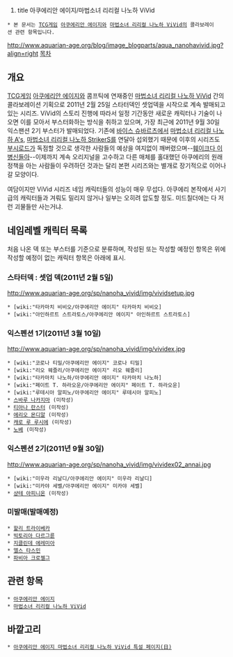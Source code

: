 #title 아쿠에리안 에이지/마법소녀 리리컬 나노하 ViVid
 * 본 문서는 [[TCG]]게임 [[아쿠에리안 에이지]]와 [[마법소녀 리리컬 나노하 ViVid]]의 콜라보레이션 관련 항목입니다.

http://www.aquarian-age.org/blog/image_blogparts/aqua_nanohavivid.jpg?align=right
[[목차]]

== 개요 ==
[[TCG]]게임 [[아쿠에리안 에이지]]와 콤프틱에 연재중인 [[마법소녀 리리컬 나노하 ViVid]] 간의 콜라보레이션 기획으로 2011년 2월 25일 스타터덱인 셋업덱을 시작으로 계속 발매되고 있는 시리즈. ViVid의 스토리 진행에 따라서 일정 기간동안 새로운 캐릭터나 기술이 나오면 이를 모아서 부스터화하는 방식을 취하고 있으며, 가장 최근에 2011년 9월 30일 익스팬션 2기 부스터가 발매되었다. 기존에 [[바이스 슈바르츠]]에서 [[마법소녀 리리컬 나노하 A's]], [[마법소녀 리리컬 나노하 StrikerS]]를 연달아 섭외했기 때문에 이후의 시리즈도 [[부시로드]]가 독점할 것으로 생각한 사람들의 예상을 여지없이 깨버렸으며--[[훼이크다 이 병신들아]]--이제까지 계속 오리지널을 고수하고 다른 매체를 홀대했던 아쿠에리의 원래 정책을 아는 사람들이 우려하던 것과는 달리 본편 시리즈와는 별개로 장기적으로 이어나갈 모양이다.

여담이지만 ViVid 시리즈 네임 캐릭터들의 성능이 매우 무섭다. 아쿠에리 본작에서 사기급의 캐릭터들과 겨뤄도 밀리지 않거나 일부는 오히려 압도할 정도. 미드칠더에는 다 저런 괴물들만 사는거냐.

== 네임레벨 캐릭터 목록 ==
처음 나온 덱 또는 부스터를 기준으로 분류하며, 작성된 또는 작성할 예정인 항목은 위에 작성할 예정이 없는 캐릭터 항목은 아래에 표시.

=== 스타터덱 : 셋업 덱(2011년 2월 5일) ===
http://www.aquarian-age.org/sp/nanoha_vivid/img/vividsetup.jpg

 * [wiki:"타카마치 비비오/아쿠에리안 에이지" 타카마치 비비오]
 * [wiki:"아인하르트 스트라토스/아쿠에리안 에이지" 아인하르트 스트라토스]

=== 익스펜션 1기(2011년 3월 10일) ===
http://www.aquarian-age.org/sp/nanoha_vivid/img/vividex.jpg

 * [wiki:"코로나 티밀/아쿠에리안 에이지" 코로나 티밀]
 * [wiki:"리오 웨즐리/아쿠에리안 에이지" 리오 웨즐리]
 * [wiki:"타카마치 나노하/아쿠에리안 에이지" 타카마치 나노하]
 * [wiki:"페이트 T. 하라오운/아쿠에리안 에이지" 페이트 T. 하라오운]
 * [wiki:"루테시아 알피노/아쿠에리안 에이지" 루테시아 알피노]
 * [[스바루 나카지마]] (미작성)
 * [[티아나 란스터]] (미작성)
 * [[에리오 몬디알]] (미작성)
 * [[캐로 루 루시에]] (미작성)
 * [[노베]] (미작성)

=== 익스펜션 2기(2011년 9월 30일) ===
http://www.aquarian-age.org/sp/nanoha_vivid/img/vividex02_annai.jpg

 * [wiki:"미우라 리날디/아쿠에리안 에이지" 미우라 리날디]
 * [wiki:"미카야 세벨/아쿠에리안 에이지" 미카야 세벨]
 * [[샹테 아피니온]] (미작성)

=== 미발매(발매예정) ===
 * [[할리 트라이베카]]
 * [[빅토리아 다르그륜]]
 * [[지클린데 에레미아]]
 * [[엘스 타스민]]
 * [[파비아 크로젤그]]

== 관련 항목 ==
 * [[아쿠에리안 에이지]]
 * [[마법소녀 리리컬 나노하 ViVid]]

== 바깥고리 ==
 * [http://www.aquarian-age.org/sp/nanoha_vivid/#top 아쿠에리안 에이지 마법소녀 리리컬 나노하 ViVid 특설 페이지(日)]
